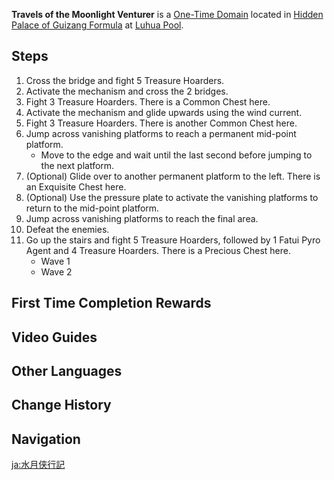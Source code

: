 {{Domain Infobox
|image        = Travels of the Moonlit Venturer.png
|type         = Level
|description  = Beneath the labyrinth lies the unexplored Moonlit Wonderland, a trove of pots and kettles. Search for what hidden treasures await discovery there.
|region       = Liyue
|area         = Qiongji Estuary
|subarea      = Luhua Pool
|domain       = Hidden Palace of Guizang Formula
|recLevel     = 70
|requiredAR   = 35
|recElements  = Geo,Anemo
}}
'''Travels of the Moonlight Venturer''' is a [[One-Time Domain]] located in [[Hidden Palace of Guizang Formula]] at [[Luhua Pool]].

==Steps==
# Cross the bridge and fight 5 Treasure Hoarders.{{Enemy List|Treasure Hoarders: Cryo Potioneer;Treasure Hoarders: Hydro Potioneer*2;Treasure Hoarders: Handyman;Treasure Hoarders: Scout}}
# Activate the mechanism and cross the 2 bridges.
# Fight 3 Treasure Hoarders. There is a Common Chest here.{{Enemy List|Treasure Hoarders: Pyro Potioneer;Treasure Hoarders: Electro Potioneer*2}}
# Activate the mechanism and glide upwards using the wind current.
# Fight 3 Treasure Hoarders. There is another Common Chest here.{{Enemy List|Treasure Hoarders: Marksman;Treasure Hoarders: Scout*2}}
# Jump across vanishing platforms to reach a permanent mid-point platform.
#* Move to the edge and wait until the last second before jumping to the next platform.
# (Optional) Glide over to another permanent platform to the left. There is an Exquisite Chest here.
# (Optional) Use the pressure plate to activate the vanishing platforms to return to the mid-point platform.
# Jump across vanishing platforms to reach the final area.
# Defeat the enemies.{{Enemy List|Treasure Hoarders: Cryo Potioneer;Treasure Hoarders: Hydro Potioneer;Treasure Hoarders: Pugilist*2}}
# Go up the stairs and fight 5 Treasure Hoarders, followed by 1 Fatui Pyro Agent and 4 Treasure Hoarders. There is a Precious Chest here.
#* Wave 1{{Enemy List|Treasure Hoarders: Cryo Potioneer*2;Treasure Hoarders: Hydro Potioneer*2;Treasure Hoarders: Gravedigger}}
#* Wave 2{{Enemy List|Fatui Pyro Agent;Treasure Hoarders: Crusher;Treasure Hoarders: Scout;Treasure Hoarders: Pyro Potioneer*2}}

==First Time Completion Rewards==
{{Card|Adventure EXP|500}}
{{Card|Mora|50,000}}
{{Card|Primogem|40}}
{{Card|Liyue Shrine of Depths Key|1}}
{{Card|Prospect of the Brave|1|rarity=4|stars=1}}
{{Card|Medal of the Brave|1|rarity=4|stars=1}}
{{Card|Hero's Wit|3}}
{{Card|Mystic Enhancement Ore|5}}

==Video Guides==
{{EVT
|video1   = https://youtu.be/kE3DF5Hy5c0
|caption1 = Travels of the Moonlit Venturer Guide (5 Chests)
}}

==Other Languages==
{{Other Languages
|en      = Travels of the Moonlit Venturer
|zhs     = 水月侠行记
|zhs_rm  = Shuǐ Yuè Xiáxíng Jì
|zht     = 水月俠行記
|zht_rm  = Shuǐ Yuè Xiáxíng Jì
|zh_tl   = Records of the Chivalrous Journey of Water and Moon
|ja      = 水月侠行記
|ja_rm   = Suigetsu Kyoukou Ki{{Assumed}}
|ja_tl   = Records of the Chivalrous Journey of Water and Moon{{Sino}}
|ko      = 수월협행기
|ko_rm   = Suwolhyeophaenggi
|ko_tl   = Records of the Heroic Journey of Water and Moon
|es      = Travesía del caballero bajo la luna
|es_tl   = Knight's Voyage Under the Moon
|fr      = Chroniques du Héros de la lune aqueuse
|fr_tl   = Chronicles of the Aqueous Moon Hero
|ru      = Путешествия лунного рыцаря
|ru_tl   = Travels of the Moon Knight
|th      = การเดินทางผจญภัยใต้แสงจันทรา
|th_rm   = 
|th_tl   = 
|vi      = Du Ký Thủy Nguyệt
|vi_tl   = 
|de      = Vom Helden im Mondlicht
|de_tl   = Of the Hero in Moonlight
|id      = Perjalanan Pengembara Sinar Bulan
|id_tl   = The Journey of the Moonlight Traveler
|pt      = Viagens do Aventureiro Iluminado pela Lua
|pt_tl   = 
|tr      = 
|tr_tl   = 
|it      = 
|it_tl   = 
}}

==Change History==
{{Change History|1.0}}

==Navigation==
{{Domain Navbox|Permanent}}

[[ja:水月侠行記]]